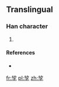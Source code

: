 ==Translingual==

===Han character===
{{Han char|rn=39|rad=子|as=05|sn=8|four=|canj=女尸弓木 (VSND)}}

# {{defn|Han|sort=子05}}

====References====
* {{Han ref|kx=0279.121|hdz=21015.051|uh=5B67|ud=23399}}

[[fr:孧]]
[[pl:孧]]
[[zh:孧]]